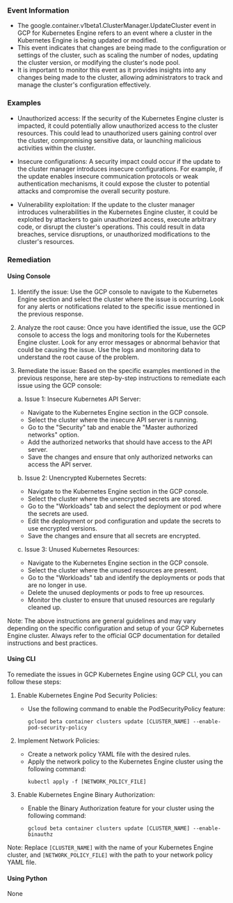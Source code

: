 
### Event Information

- The google.container.v1beta1.ClusterManager.UpdateCluster event in GCP for Kubernetes Engine refers to an event where a cluster in the Kubernetes Engine is being updated or modified.
- This event indicates that changes are being made to the configuration or settings of the cluster, such as scaling the number of nodes, updating the cluster version, or modifying the cluster's node pool.
- It is important to monitor this event as it provides insights into any changes being made to the cluster, allowing administrators to track and manage the cluster's configuration effectively.


### Examples

- Unauthorized access: If the security of the Kubernetes Engine cluster is impacted, it could potentially allow unauthorized access to the cluster resources. This could lead to unauthorized users gaining control over the cluster, compromising sensitive data, or launching malicious activities within the cluster.

- Insecure configurations: A security impact could occur if the update to the cluster manager introduces insecure configurations. For example, if the update enables insecure communication protocols or weak authentication mechanisms, it could expose the cluster to potential attacks and compromise the overall security posture.

- Vulnerability exploitation: If the update to the cluster manager introduces vulnerabilities in the Kubernetes Engine cluster, it could be exploited by attackers to gain unauthorized access, execute arbitrary code, or disrupt the cluster's operations. This could result in data breaches, service disruptions, or unauthorized modifications to the cluster's resources.

### Remediation

#### Using Console

1. Identify the issue: Use the GCP console to navigate to the Kubernetes Engine section and select the cluster where the issue is occurring. Look for any alerts or notifications related to the specific issue mentioned in the previous response.

2. Analyze the root cause: Once you have identified the issue, use the GCP console to access the logs and monitoring tools for the Kubernetes Engine cluster. Look for any error messages or abnormal behavior that could be causing the issue. Use the logs and monitoring data to understand the root cause of the problem.

3. Remediate the issue: Based on the specific examples mentioned in the previous response, here are step-by-step instructions to remediate each issue using the GCP console:

   a. Issue 1: Insecure Kubernetes API Server:
      - Navigate to the Kubernetes Engine section in the GCP console.
      - Select the cluster where the insecure API server is running.
      - Go to the "Security" tab and enable the "Master authorized networks" option.
      - Add the authorized networks that should have access to the API server.
      - Save the changes and ensure that only authorized networks can access the API server.

   b. Issue 2: Unencrypted Kubernetes Secrets:
      - Navigate to the Kubernetes Engine section in the GCP console.
      - Select the cluster where the unencrypted secrets are stored.
      - Go to the "Workloads" tab and select the deployment or pod where the secrets are used.
      - Edit the deployment or pod configuration and update the secrets to use encrypted versions.
      - Save the changes and ensure that all secrets are encrypted.

   c. Issue 3: Unused Kubernetes Resources:
      - Navigate to the Kubernetes Engine section in the GCP console.
      - Select the cluster where the unused resources are present.
      - Go to the "Workloads" tab and identify the deployments or pods that are no longer in use.
      - Delete the unused deployments or pods to free up resources.
      - Monitor the cluster to ensure that unused resources are regularly cleaned up.

Note: The above instructions are general guidelines and may vary depending on the specific configuration and setup of your GCP Kubernetes Engine cluster. Always refer to the official GCP documentation for detailed instructions and best practices.

#### Using CLI

To remediate the issues in GCP Kubernetes Engine using GCP CLI, you can follow these steps:

1. Enable Kubernetes Engine Pod Security Policies:
   - Use the following command to enable the PodSecurityPolicy feature:
     ```
     gcloud beta container clusters update [CLUSTER_NAME] --enable-pod-security-policy
     ```

2. Implement Network Policies:
   - Create a network policy YAML file with the desired rules.
   - Apply the network policy to the Kubernetes Engine cluster using the following command:
     ```
     kubectl apply -f [NETWORK_POLICY_FILE]
     ```

3. Enable Kubernetes Engine Binary Authorization:
   - Enable the Binary Authorization feature for your cluster using the following command:
     ```
     gcloud beta container clusters update [CLUSTER_NAME] --enable-binauthz
     ```

Note: Replace `[CLUSTER_NAME]` with the name of your Kubernetes Engine cluster, and `[NETWORK_POLICY_FILE]` with the path to your network policy YAML file.

#### Using Python

None

